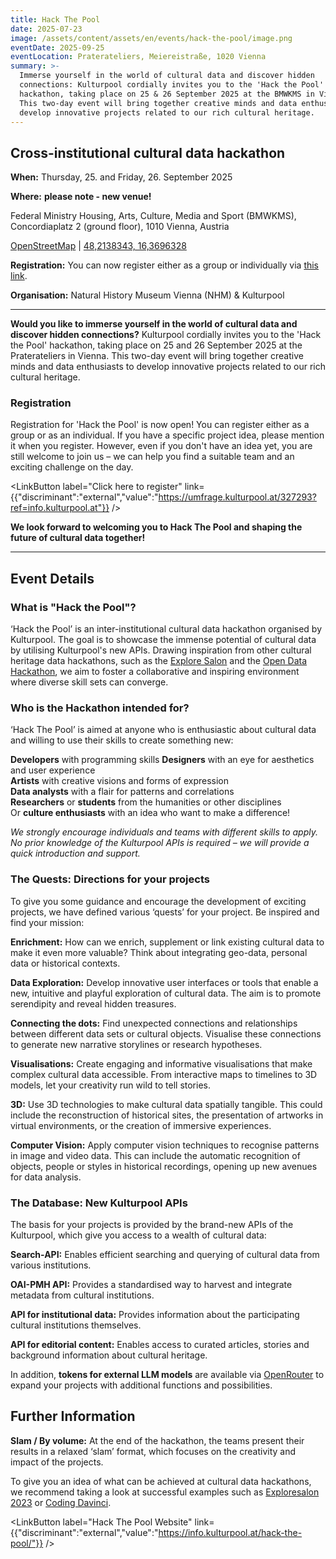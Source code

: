 ```yaml
---
title: Hack The Pool
date: 2025-07-23
image: /assets/content/assets/en/events/hack-the-pool/image.png
eventDate: 2025-09-25
eventLocation: Praterateliers, Meiereistraße, 1020 Vienna
summary: >-
  Immerse yourself in the world of cultural data and discover hidden
  connections: Kulturpool cordially invites you to the 'Hack the Pool'
  hackathon, taking place on 25 & 26 September 2025 at the BMWKMS in Vienna.
  This two-day event will bring together creative minds and data enthusiasts to
  develop innovative projects related to our rich cultural heritage.
---
```

## Cross-institutional cultural data hackathon

**When:** Thursday, 25. and Friday, 26. September 2025

**Where:** **please note - new venue!**

Federal Ministry Housing, Arts, Culture, Media and Sport (BMWKMS), Concordiaplatz 2 (ground floor), 1010 Vienna, Austria

[OpenStreetMap](https://osm.org/go/0JrJDqtVg?node=566660787\&ref=info.kulturpool.at) | [48,2138343, 16,3696328](https://www.openstreetmap.org/?ref=info.kulturpool.at#map=18/48.2138343/16.3696328)

**Registration:** You can now register either as a group or individually via [this link](https://umfrage.kulturpool.at/327293?ref=info.kulturpool.at).

**Organisation:** Natural History Museum Vienna (NHM) & Kulturpool

---

**Would you like to immerse yourself in the world of cultural data and discover hidden connections?** Kulturpool cordially invites you to the 'Hack the Pool' hackathon, taking place on 25 and 26 September 2025 at the Praterateliers in Vienna. This two-day event will bring together creative minds and data enthusiasts to develop innovative projects related to our rich cultural heritage.

### **Registration**

Registration for 'Hack the Pool' is now open! You can register either as a group or as an individual. If you have a specific project idea, please mention it when you register. However, even if you don't have an idea yet, you are still welcome to join us – we can help you find a suitable team and an exciting challenge on the day.

<LinkButton label="Click here to register" link={{"discriminant":"external","value":"https://umfrage.kulturpool.at/327293?ref=info.kulturpool.at"}} />

**We look forward to welcoming you to Hack The Pool and shaping the future of cultural data together!**

---

## **Event Details**

### **What is "Hack the Pool"?**

‘Hack the Pool’ is an inter-institutional cultural data hackathon organised by Kulturpool. The goal is to showcase the immense potential of cultural data by utilising Kulturpool's new APIs. Drawing inspiration from other cultural heritage data hackathons, such as the [Explore Salon](https://clariah.at/en/exploresalon2023) and the [Open Data Hackathon](https://www.data.gv.at/2025/03/19/open-data-hackathon-im-metalab-wien-datenschaetze-entdecken-und-nutzbar-machen/), we aim to foster a collaborative and inspiring environment where diverse skill sets can converge.

### **Who is the Hackathon intended for?**

‘Hack The Pool’ is aimed at anyone who is enthusiastic about cultural data and willing to use their skills to create something new:

**Developers** with programming skills
**Designers** with an eye for aesthetics and user experience\
**Artists** with creative visions and forms of expression \
**Data analysts** with a flair for patterns and correlations \
**Researchers** or **students** from the humanities or other disciplines \
Or **culture enthusiasts** with an idea who want to make a difference!

*We strongly encourage individuals and teams with different skills to apply. No prior knowledge of the Kulturpool APIs is required – we will provide a quick introduction and support.*

### **The Quests: Directions for your projects**

To give you some guidance and encourage the development of exciting projects, we have defined various ‘quests’ for your project. Be inspired and find your mission:

**Enrichment:** How can we enrich, supplement or link existing cultural data to make it even more valuable? Think about integrating geo-data, personal data or historical contexts.

**Data Exploration:** Develop innovative user interfaces or tools that enable a new, intuitive and playful exploration of cultural data. The aim is to promote serendipity and reveal hidden treasures.

**Connecting the dots:** Find unexpected connections and relationships between different data sets or cultural objects. Visualise these connections to generate new narrative storylines or research hypotheses.

**Visualisations:** Create engaging and informative visualisations that make complex cultural data accessible. From interactive maps to timelines to 3D models, let your creativity run wild to tell stories.

**3D:** Use 3D technologies to make cultural data spatially tangible. This could include the reconstruction of historical sites, the presentation of artworks in virtual environments, or the creation of immersive experiences.

**Computer Vision:** Apply computer vision techniques to recognise patterns in image and video data. This can include the automatic recognition of objects, people or styles in historical recordings, opening up new avenues for data analysis.

### **The Database: New Kulturpool APIs**

The basis for your projects is provided by the brand-new APIs of the Kulturpool, which give you access to a wealth of cultural data:

**Search-API:** Enables efficient searching and querying of cultural data from various institutions.

**OAI-PMH API:** Provides a standardised way to harvest and integrate metadata from cultural institutions.

**API for institutional data:** Provides information about the participating cultural institutions themselves.

**API for editorial content:** Enables access to curated articles, stories and background information about cultural heritage.

In addition, **tokens for external LLM models** are available via [OpenRouter](https://openrouter.ai/?ref=info.kulturpool.at) to expand your projects with additional functions and possibilities.

## **Further Information**

**Slam / By volume:** At the end of the hackathon, the teams present their results in a relaxed ‘slam’ format, which focuses on the creativity and impact of the projects.

To give you an idea of what can be achieved at cultural data hackathons, we recommend taking a look at successful examples such as [Exploresalon 2023](https://clariah.at/en/exploresalon2023?ref=info.kulturpool.at) or [Coding Davinci](https://codingdavinci.de/?ref=info.kulturpool.at).

<Grid layout="two-columns" alignment="center">
  <GridItem alignment="stretch">
    <ImageLink link={{"discriminant":"consortium","value":"naturhistorisches-museum-wien"}} src="/assets/content/assets/en/events/hack-the-pool/naturhistorisches-museum-wien-logo.svg.png" text="Link to the description of and information about the natural history museum vienna" />
  </GridItem>

  <GridItem alignment="stretch">
    <ImageLink link={{"discriminant":"external","value":"https://info.kulturpool.at/hack-the-pool/"}} src="/assets/content/assets/en/events/hack-the-pool/kultur-poo-info-logo.png" text="Link to the event on the website of kulturpool info" />
  </GridItem>
</Grid>

<LinkButton label="Hack The Pool Website" link={{"discriminant":"external","value":"https://info.kulturpool.at/hack-the-pool/"}} />

